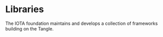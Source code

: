 
# Libraries

The IOTA foundation maintains and develops a collection of frameworks building on the Tangle.

<LibrariesSection />
